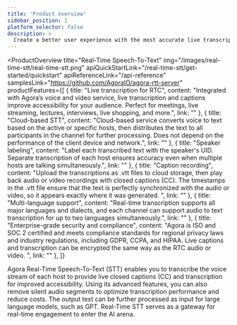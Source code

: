 ```yaml
---
title: 'Product overview'
sidebar_position: 1
platform_selector: false
description: >
  Create a better user experience with the most accurate live transcription and subtitling.
---
```



<ProductOverview
    title="Real-Time Speech-To-Text"
    img="/images/real-time-stt/real-time-stt.png"
    apiQuickStartLink="/real-time-stt/get-started/quickstart"
    apiReferenceLink="/api-reference"
    samplesLink="https://github.com/AgoraIO/agora-rtt-server"
    productFeatures={[
        {
            title: "Live transcription for RTC",
            content: "Integrated with Agora’s voice and video service, live transcription and captions improve accessibility for your audience. Perfect for meetings, live streaming, lectures, interviews, live shopping, and more.",
            link: ""
        },
        {
            title: "Cloud-based STT",
            content: "Cloud-based service converts voice to text based on the active or specific hosts, then distributes the text to all participants in the channel for further processing. Does not depend on the performance of the client device and network.",
            link: ""
        },
        {
            title: "Speaker labeling",
            content: "Label each transcribed text with the speaker's UID. Separate transcription of each host ensures accuracy even when multiple hosts are talking simultaneously.",
            link: ""
        },
        {
            title: "Caption recording",
            content: "Upload the transcriptions as .vtt files to cloud storage, then play back audio or video recordings with closed captions (CC). The timestamps in the .vtt file ensure that the text is perfectly synchronized with the audio or video, so it appears exactly where it was generated. ",
            link: ""
        },
        {
            title: "Multi-language support",
            content: "Real-time transcription supports all major languages and dialects, and each channel can support audio to text transcription for up to two languages simultaneously.",
            link: ""
        },
        {
            title: "Enterprise-grade security and compliance",
            content: "Agora is ISO and SOC 2 certified and meets compliance standards for regional privacy laws and industry regulations, including GDPR, CCPA, and HIPAA. Live captions and transcription can be encrypted the same way as the RTC audio or video.  ",
            link: ""
        },
    ]}

>

Agora Real-Time Speech-To-Text (STT) enables you to transcribe the voice stream of each host to provide live closed captions (CC) and transcription for improved accessibility. Using its advanced features, you can also remove silent audio segments to optimize transcription performance and reduce costs. The output text can be further processed as input for large language models, such as GPT. Real-Time STT serves as a gateway for real-time engagement to enter the AI arena.

</ProductOverview>